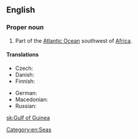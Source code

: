 ==English==
{{wikipedia}}

===Proper noun===
{{en-proper noun|head=[[gulf|Gulf]] [[of]] [[Guinea]]}}

# Part of the [[Atlantic Ocean]] southwest of [[Africa]].

====Translations====
{{trans-top|part of the Atlantic Ocean}}
* Czech: {{t+|cs|Guinejský záliv|m}}
* Danish: {{t|da|Guineabugten}}
* Finnish: {{t|fi|Guineanlahti}}
{{trans-mid}}
* German: {{t|de|Golf von Guinea|m}}
* Macedonian: {{t|mk|Гвинејски Залив|m|tr=Gvínejski Záliv|sc=Cyrl}}
* Russian: {{t|ru|Гвине́йский зали́в|m}}
{{trans-bottom}}

[[Category:en:Seas]]

[[sk:Gulf of Guinea]]